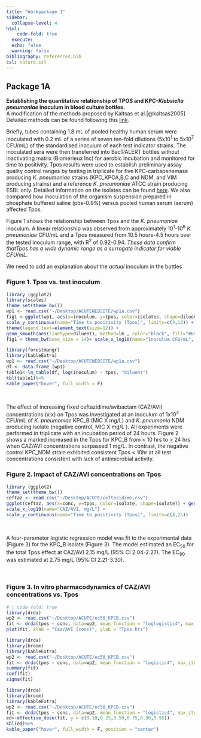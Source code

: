 ```yaml
---
title: "Workpackage 1"
sidebar:
  collapse-level: 4
html:
    code-fold: true
  execute:
  echo: false
  warning: false
bibliography: references.bib
csl: nature.csl
---
```


## Package 1A

**Establishing the quantitative relationship of TPOS and KPC-*Klebsiella pneumoniae* inoculum in blood culture bottles.** <br> A modification of the methods proposed by Kaltsas et al.[@kaltsas2005] Detailed methods can be found following this [link](Protocols.html).

Briefly, tubes containing 1.8 mL of pooled healthy human serum were inoculated with 0.2 mL of a series of seven ten-fold dilutions (5x10^1^ to 5x10^7^ CFU/mL) of the standardised inoculum of each test indicator strains. The inoculated sera were then transferred into BacT⁄ALERT bottles without inactivating matrix (Biomérieux Inc) for aerobic incubation and monitored for time to positivity. Tpos results were used to establish preliminary assay quality control ranges by testing in triplicate for five KPC-carbapenemase producing *K. pneumoniae* strains (KPC_KPCA,B,C and NDM, and VIM producing strains) and a reference *K. pneumoniae* ATCC strain producing ESBL only. Detailed information on the isolates can be found [here](Protocols.html). We also compared how inoculation of the organism suspension prepared in phosphate buffered saline (pbs-0.9%) versus pooled human serum (serum) affected Tpos.

Figure 1 shows the relationship between Tpos and the *K. pneumoniae* inoculum. A linear relationship was observed from approximately 10^1^-10^8^ *K. pneumoniae* CFU/mL and a Tpos measured from 10.5 hours-4.5 hours over the tested inoculum range, with R^2^ of 0.92-0.94. *These data confirm thatTpos has a wide dynamic range as a surrogate indicator for viable CFU/mL.*

:::{.callout-note}
We need to add an explanation about the *actual* inoculum in the bottles
:::

### Figure 1. Tpos vs. test inoculum

```r
library (ggplot2)
library(scales)
theme_set(theme_bw())
wp1 <- read.csv("~/Desktop/ACUTEWEBSITE/wp1a.csv")
fig1 <-ggplot(wp1, aes(x=inoculum, y=tpos, color=isolates, shape=diluent, fill=isolates)) + geom_point(size=4, alpha = 0.5) + 
scale_y_continuous(name="Time to positivity (Tpos)", limits=c(4,12)) +
theme(legend.text=element_text(size=12)) +
geom_smooth(aes(linetype=diluent), method=lm , color="black", fill="#69b3a2", se=TRUE, inherit.aes = TRUE )
fig1 + theme_bw(base_size = 14)+ scale_x_log10(name="Inoculum CFU/mL", breaks = trans_breaks("log10",n=7, function(x) 10^x),labels = trans_format("log10", math_format(10^.x)))

```

```r
library(forestmangr)
library(kableExtra)
wp1 <- read.csv("~/Desktop/ACUTEWEBSITE/wp1a.csv")
df <- data.frame (wp1)
table1<-lm_table(df, log(inoculum) ~ tpos, "diluent")
kbl(table1)%>%
kable_paper("hover", full_width = F)
```

<br>

The effect of increasing fixed ceftazidime/avibactam (CAZ/AVI) concentrations (x:x) on Tpos was investigated at an inoculum of 1x10^4^ CFU/mL of *K. pneumoniae* KPC_B (MIC X mg/L) and *K. pneumonia* NDM producing isolate (negative control, MIC X mg/L ). All experiments were performed in triplicate with an incubation period of 24 hours. Figure 2 shows a marked increased in the Tpos for KPC_B from \< 10 hrs to [\>]{.underline} 24 hrs when CAZ/AVI concentrations surpassed 1 mg/L. In contrast, the negative control KPC_NDM strain exhibited consistent Tpos \< 10hr at all test concentrations consistent with lack of antimicrobial activity.

### Figure 2. Impact of CAZ/AVI concentrations on Tpos

```r
library (ggplot2)
theme_set(theme_bw())
ceftaz <- read.csv("~/Desktop/ACUTE/ceftazidime.csv")
ggplot(ceftaz, aes(x=conc, y=tpos, color=isolate, shape=isolate)) + geom_point(size=4, alpha = 0.7)+ 
scale_x_log10(name="CAZ/AVI, mg/L") +
scale_y_continuous(name="Time to positivity (Tpos)", limits=c(4,25)) 

```

<br>

A four-parameter logistic regression model was fit to the experimental data (Figure 3) for the KPC_B isolate (Figure 3). The model estimated an EC~50~ for the total Tpos effect at CAZ/AVI 2.15 mg/L (95% CI 2.04-2.27). The EC~90~ was estimated at 2.75 mg/L (95% CI 2.21-3.30).


<br>

### Figure 3. In vitro pharmacodynamics of CAZ/AVI concentrations vs. Tpos

```r
# | code-fold: true
library(drda)
wp2 <- read.csv("~/Desktop/ACUTE/ec50_KPCB.csv")
fit <- drda(tpos ~ conc, data=wp2, mean_function = "loglogistic4", max_iter = 1000)
plot(fit, xlab = "Caz/AVI (conc)", ylab = "Tpos hrs")

```

```r
library(drda)
library(broom)
library(kableExtra)
wp2 <- read.csv("~/Desktop/ACUTE/ec50_KPCB.csv")
fit <- drda(tpos ~ conc, data=wp2, mean_function = "logistic4", max_iter = 1000)
summary(fit)
coef(fit)
sigma(fit)
```

```r
library(drda)
library(broom)
library(kableExtra)
wp2 <- read.csv("~/Desktop/ACUTE/ec50_KPCB.csv")
fit <- drda(tpos ~ conc, data=wp2, mean_function = "logistic4", max_iter = 1000)
ed<-effective_dose(fit, y = c(0.10,0.25,0.50,0.75,0.90,0.95))
kbl(ed)%>%
kable_paper("hover", full_width = F, position = "center")
```

